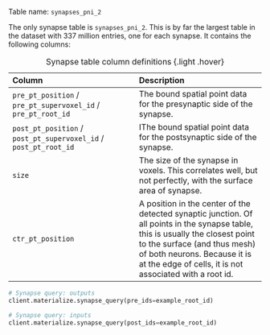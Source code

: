 Table name: `synapses_pni_2`

The only synapse table is `synapses_pni_2`. This is by far the largest table in the dataset with 337 million entries, one for each synapse.
It contains the following columns:

| Column | Description |
| :--- | :--- |
| `pre_pt_position` / `pre_pt_supervoxel_id` / `pre_pt_root_id` | The bound spatial point data for the presynaptic side of the synapse. |
| `post_pt_position` / `post_pt_supervoxel_id` / `post_pt_root_id` | IThe bound spatial point data for the postsynaptic side of the synapse. |
| `size` | The size of the synapse in voxels. This correlates well, but not perfectly, with the surface area of synapse. |
| `ctr_pt_position` | A position in the center of the detected synaptic junction. Of all points in the synapse table, this is usually the closest point to the surface (and thus mesh) of both neurons. Because it is at the edge of cells, it is not associated with a root id. |

: Synapse table column definitions {.light .hover}

```python
# Synapse query: outputs
client.materialize.synapse_query(pre_ids=example_root_id)

# Synapse query: inputs
client.materialize.synapse_query(post_ids=example_root_id)
```